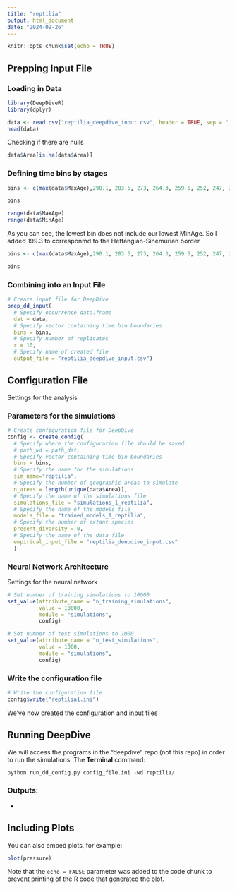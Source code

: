 ```yaml
---
title: "reptilia"
output: html_document
date: "2024-09-26"
---
```


```r
knitr::opts_chunk$set(echo = TRUE)
```

## Prepping Input File

### Loading in Data

```r
library(DeepDiveR)
library(dplyr)
```

```r
data <- read.csv("reptilia_deepdive_input.csv", header = TRUE, sep = ",")
head(data)
```

Checking if there are nulls

```r
data$Area[is.na(data$Area)]
```

### Defining time bins by stages

```r
bins <- c(max(data$MaxAge),290.1, 283.5, 273, 264.3, 259.5, 252, 247, 242, 237, 227, 217)

bins
```

```r
range(data$MaxAge)
range(data$MinAge)

```

As you can see, the lowest bin does not include our lowest MinAge. So I added 199.3 to corresponmd to the Hettangian-Sinemurian border

```r
bins <- c(max(data$MaxAge),290.1, 283.5, 273, 264.3, 259.5, 252, 247, 242, 237, 227, 217, 199.3)

bins
```

### Combining into an Input File

```r
# Create input file for DeepDive
prep_dd_input(
  # Specify occurrence data.frame
  dat = data,
  # Specify vector containing time bin boundaries
  bins = bins,
  # Specify number of replicates
  r = 10,
  # Specify name of created file
  output_file = "reptilia_deepdive_input.csv")

```

## Configuration File

Settings for the analysis

### Parameters for the simulations

```r
# Create configuration file for DeepDive
config <- create_config(
  # Specify where the configuration file should be saved
  # path_wd = path_dat,
  # Specify vector containing time bin boundaries
  bins = bins,
  # Specify the name for the simulations
  sim_name="reptilia",
  # Specify the number of geographic areas to simulate
  n_areas = length(unique(data$Area)),
  # Specify the name of the simulations file
  simulations_file = "simulations_1_reptilia",
  # Specify the name of the models file
  models_file = "trained_models_1_reptilia",
  # Specify the number of extant species
  present_diversity = 0,
  # Specify the name of the data file
  empirical_input_file = "reptilia_deepdive_input.csv"
  )
```

### Neural Network Architecture

Settings for the neural network

```r
# Set number of training simulations to 10000
set_value(attribute_name = "n_training_simulations", 
          value = 10000, 
          module = "simulations",
          config)

# Set number of test simulations to 1000
set_value(attribute_name = "n_test_simulations", 
          value = 1000, 
          module = "simulations",
          config)
```

### Write the configuration file

```r
# Write the configuration file 
config$write("reptilia1.ini")
```

We've now created the configuration and input files

## Running DeepDive

We will access the programs in the "deepdive" repo (not this repo) in order to run the simulations. The **Terminal** command:

```python
python run_dd_config.py config_file.ini -wd reptilia/
```

### Outputs:

-   

## Including Plots

You can also embed plots, for example:

```r
plot(pressure)
```

Note that the `echo = FALSE` parameter was added to the code chunk to prevent printing of the R code that generated the plot.
